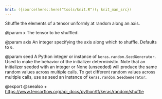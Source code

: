 ```yaml
---
knit: ({source(here::here("tools/knit.R")); knit_man_src})
---
```

Shuffle the elements of a tensor uniformly at random along an axis.

@param x
The tensor to be shuffled.

@param axis
An integer specifying the axis along which to shuffle. Defaults to
`0`.

@param seed
A Python integer or instance of
`keras.random.SeedGenerator`.
Used to make the behavior of the initializer
deterministic. Note that an initializer seeded with an integer
or None (unseeded) will produce the same random values
across multiple calls. To get different random values
across multiple calls, use as seed an instance
of `keras.random.SeedGenerator`.

@export
@seealso
+ <https://www.tensorflow.org/api_docs/python/tf/keras/random/shuffle>
